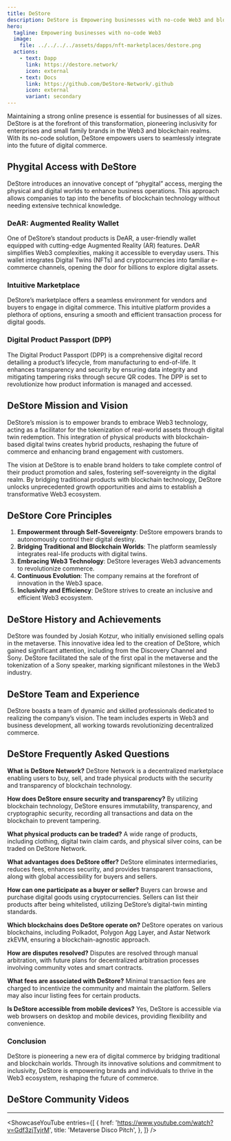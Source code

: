 ```yaml
---
title: DeStore
description: DeStore is Empowering businesses with no-code Web3 and blockchain solutions for seamless digital and physical product integration.
hero:
  tagline: Empowering businesses with no-code Web3
  image: 
    file: ../../../../assets/dapps/nft-marketplaces/destore.png
  actions:
    - text: Dapp
      link: https://destore.network/
      icon: external
    - text: Docs
      link: https://github.com/DeStore-Network/.github
      icon: external
      variant: secondary
---
```



Maintaining a strong online presence is essential for businesses of all sizes. DeStore is at the forefront of this transformation, pioneering inclusivity for enterprises and small family brands in the Web3 and blockchain realms. With its no-code solution, DeStore empowers users to seamlessly integrate into the future of digital commerce.

## Phygital Access with DeStore
DeStore introduces an innovative concept of “phygital” access, merging the physical and digital worlds to enhance business operations. This approach allows companies to tap into the benefits of blockchain technology without needing extensive technical knowledge.

### DeAR: Augmented Reality Wallet
One of DeStore’s standout products is DeAR, a user-friendly wallet equipped with cutting-edge Augmented Reality (AR) features. DeAR simplifies Web3 complexities, making it accessible to everyday users. This wallet integrates Digital Twins (NFTs) and cryptocurrencies into familiar e-commerce channels, opening the door for billions to explore digital assets.

### Intuitive Marketplace
DeStore’s marketplace offers a seamless environment for vendors and buyers to engage in digital commerce. This intuitive platform provides a plethora of options, ensuring a smooth and efficient transaction process for digital goods.

### Digital Product Passport (DPP)
The Digital Product Passport (DPP) is a comprehensive digital record detailing a product’s lifecycle, from manufacturing to end-of-life. It enhances transparency and security by ensuring data integrity and mitigating tampering risks through secure QR codes. The DPP is set to revolutionize how product information is managed and accessed.

## DeStore Mission and Vision
DeStore’s mission is to empower brands to embrace Web3 technology, acting as a facilitator for the tokenization of real-world assets through digital twin redemption. This integration of physical products with blockchain-based digital twins creates hybrid products, reshaping the future of commerce and enhancing brand engagement with customers.

The vision at DeStore is to enable brand holders to take complete control of their product promotion and sales, fostering self-sovereignty in the digital realm. By bridging traditional products with blockchain technology, DeStore unlocks unprecedented growth opportunities and aims to establish a transformative Web3 ecosystem.

## DeStore Core Principles
1. **Empowerment through Self-Sovereignty**: DeStore empowers brands to autonomously control their digital destiny.
2. **Bridging Traditional and Blockchain Worlds**: The platform seamlessly integrates real-life products with digital twins.
3. **Embracing Web3 Technology**: DeStore leverages Web3 advancements to revolutionize commerce.
4. **Continuous Evolution**: The company remains at the forefront of innovation in the Web3 space.
5. **Inclusivity and Efficiency**: DeStore strives to create an inclusive and efficient Web3 ecosystem.

## DeStore History and Achievements
DeStore was founded by Josiah Kotzur, who initially envisioned selling opals in the metaverse. This innovative idea led to the creation of DeStore, which gained significant attention, including from the Discovery Channel and Sony. DeStore facilitated the sale of the first opal in the metaverse and the tokenization of a Sony speaker, marking significant milestones in the Web3 industry.

## DeStore Team and Experience
DeStore boasts a team of dynamic and skilled professionals dedicated to realizing the company’s vision. The team includes experts in Web3 and business development, all working towards revolutionizing decentralized commerce.

## DeStore Frequently Asked Questions
**What is DeStore Network?** DeStore Network is a decentralized marketplace enabling users to buy, sell, and trade physical products with the security and transparency of blockchain technology.

**How does DeStore ensure security and transparency?** By utilizing blockchain technology, DeStore ensures immutability, transparency, and cryptographic security, recording all transactions and data on the blockchain to prevent tampering.

**What physical products can be traded?** A wide range of products, including clothing, digital twin claim cards, and physical silver coins, can be traded on DeStore Network.

**What advantages does DeStore offer?** DeStore eliminates intermediaries, reduces fees, enhances security, and provides transparent transactions, along with global accessibility for buyers and sellers.

**How can one participate as a buyer or seller?** Buyers can browse and purchase digital goods using cryptocurrencies. Sellers can list their products after being whitelisted, utilizing DeStore’s digital-twin minting standards.

**Which blockchains does DeStore operate on?** DeStore operates on various blockchains, including Polkadot, Polygon Agg Layer, and Astar Network zkEVM, ensuring a blockchain-agnostic approach.

**How are disputes resolved?** Disputes are resolved through manual arbitration, with future plans for decentralized arbitration processes involving community votes and smart contracts.

**What fees are associated with DeStore?** Minimal transaction fees are charged to incentivize the community and maintain the platform. Sellers may also incur listing fees for certain products.

**Is DeStore accessible from mobile devices?** Yes, DeStore is accessible via web browsers on desktop and mobile devices, providing flexibility and convenience.

### Conclusion

DeStore is pioneering a new era of digital commerce by bridging traditional and blockchain worlds. Through its innovative solutions and commitment to inclusivity, DeStore is empowering brands and individuals to thrive in the Web3 ecosystem, reshaping the future of commerce.

## DeStore Community Videos
------------
<ShowcaseYouTube
  entries={[
    {
        href: 'https://www.youtube.com/watch?v=Gdf3zjTyjrM',
      title: 'Metaverse Disco Pitch',
    },
  ]} />